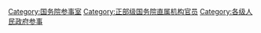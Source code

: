 {{Catmore}}

[[Category:国务院参事室|Category:国务院参事室]]
[[Category:正部级国务院直属机构官员|Category:正部级国务院直属机构官员]]
[[Category:各级人民政府参事|Category:各级人民政府参事]]